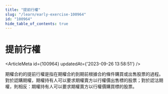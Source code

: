 ```yaml
---
title: "提前行權"
slug: "/learn/early-exercise-100964"
id: "100964"
hide_table_of_contents: true
---
```



# 提前行權

<ArticleMeta id={100964} updatedAt={'2023-09-26 13:58:51'} />
<div className='border-solid border-b border-t-0 my-4 border-[var(--ifm-color-gray-300)]' />

期權合約的提前行權是指在期權合約到期前根據合約條件購買或出售股票的過程。對於認購期權，期權持有人可以要求期權賣方以行權價出售標的股票；對於認沽期權，則相反：期權持有人可以要求期權賣方以行權價購買標的股票。
